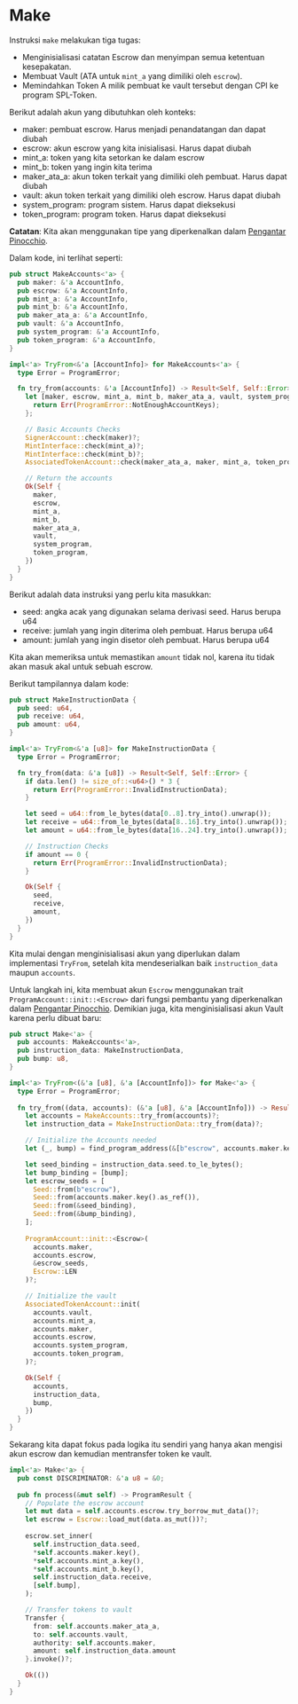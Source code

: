 # Make

Instruksi `make` melakukan tiga tugas:
- Menginisialisasi catatan Escrow dan menyimpan semua ketentuan kesepakatan.
- Membuat Vault (ATA untuk `mint_a` yang dimiliki oleh `escrow`).
- Memindahkan Token A milik pembuat ke vault tersebut dengan CPI ke program SPL-Token.

<ArticleSection name="Required Accounts" id="required-accounts" level="h2" />

Berikut adalah akun yang dibutuhkan oleh konteks:

- maker: pembuat escrow. Harus menjadi penandatangan dan dapat diubah
- escrow: akun escrow yang kita inisialisasi. Harus dapat diubah
- mint_a: token yang kita setorkan ke dalam escrow
- mint_b: token yang ingin kita terima
- maker_ata_a: akun token terkait yang dimiliki oleh pembuat. Harus dapat diubah
- vault: akun token terkait yang dimiliki oleh escrow. Harus dapat diubah
- system_program: program sistem. Harus dapat dieksekusi
- token_program: program token. Harus dapat dieksekusi

**Catatan**: Kita akan menggunakan tipe yang diperkenalkan dalam [Pengantar Pinocchio](/id/courses/introduction-to-pinocchio/pinocchio-accounts).

Dalam kode, ini terlihat seperti:

```rust
pub struct MakeAccounts<'a> {
  pub maker: &'a AccountInfo,
  pub escrow: &'a AccountInfo,
  pub mint_a: &'a AccountInfo,
  pub mint_b: &'a AccountInfo,
  pub maker_ata_a: &'a AccountInfo,
  pub vault: &'a AccountInfo,
  pub system_program: &'a AccountInfo,
  pub token_program: &'a AccountInfo,
}

impl<'a> TryFrom<&'a [AccountInfo]> for MakeAccounts<'a> {
  type Error = ProgramError;

  fn try_from(accounts: &'a [AccountInfo]) -> Result<Self, Self::Error> {
    let [maker, escrow, mint_a, mint_b, maker_ata_a, vault, system_program, token_program, _] = accounts else {
      return Err(ProgramError::NotEnoughAccountKeys);
    };

    // Basic Accounts Checks
    SignerAccount::check(maker)?;
    MintInterface::check(mint_a)?;
    MintInterface::check(mint_b)?;
    AssociatedTokenAccount::check(maker_ata_a, maker, mint_a, token_program)?;

    // Return the accounts
    Ok(Self {
      maker,
      escrow,
      mint_a,
      mint_b,
      maker_ata_a,
      vault,
      system_program,
      token_program,
    })
  }
}
```

<ArticleSection name="Instruction Data" id="instruction-data" level="h2" />

Berikut adalah data instruksi yang perlu kita masukkan:
- seed: angka acak yang digunakan selama derivasi seed. Harus berupa u64
- receive: jumlah yang ingin diterima oleh pembuat. Harus berupa u64
- amount: jumlah yang ingin disetor oleh pembuat. Harus berupa u64

Kita akan memeriksa untuk memastikan `amount` tidak nol, karena itu tidak akan masuk akal untuk sebuah escrow.

Berikut tampilannya dalam kode:

```rust
pub struct MakeInstructionData {
  pub seed: u64,
  pub receive: u64,
  pub amount: u64,
}

impl<'a> TryFrom<&'a [u8]> for MakeInstructionData {
  type Error = ProgramError;

  fn try_from(data: &'a [u8]) -> Result<Self, Self::Error> {
    if data.len() != size_of::<u64>() * 3 {
      return Err(ProgramError::InvalidInstructionData);
    }

    let seed = u64::from_le_bytes(data[0..8].try_into().unwrap());
    let receive = u64::from_le_bytes(data[8..16].try_into().unwrap());
    let amount = u64::from_le_bytes(data[16..24].try_into().unwrap());

    // Instruction Checks
    if amount == 0 {
      return Err(ProgramError::InvalidInstructionData);
    }

    Ok(Self {
      seed,
      receive,
      amount,
    })
  }
}
```

<ArticleSection name="Instruction Logic" id="instruction-logic" level="h2" />

Kita mulai dengan menginisialisasi akun yang diperlukan dalam implementasi `TryFrom`, setelah kita mendeserialkan baik `instruction_data` maupun `accounts`.

Untuk langkah ini, kita membuat akun `Escrow` menggunakan trait `ProgramAccount::init::<Escrow>` dari fungsi pembantu yang diperkenalkan dalam [Pengantar Pinocchio](/id/courses/introduction-to-pinocchio/pinocchio-accounts). Demikian juga, kita menginisialisasi akun Vault karena perlu dibuat baru:

```rust
pub struct Make<'a> {
  pub accounts: MakeAccounts<'a>,
  pub instruction_data: MakeInstructionData,
  pub bump: u8,
}

impl<'a> TryFrom<(&'a [u8], &'a [AccountInfo])> for Make<'a> {
  type Error = ProgramError;
  
  fn try_from((data, accounts): (&'a [u8], &'a [AccountInfo])) -> Result<Self, Self::Error> {
    let accounts = MakeAccounts::try_from(accounts)?;
    let instruction_data = MakeInstructionData::try_from(data)?;

    // Initialize the Accounts needed
    let (_, bump) = find_program_address(&[b"escrow", accounts.maker.key(), &instruction_data.seed.to_le_bytes()], &crate::ID);

    let seed_binding = instruction_data.seed.to_le_bytes();
    let bump_binding = [bump];
    let escrow_seeds = [
      Seed::from(b"escrow"),
      Seed::from(accounts.maker.key().as_ref()),
      Seed::from(&seed_binding),
      Seed::from(&bump_binding),
    ];
            
    ProgramAccount::init::<Escrow>(
      accounts.maker,
      accounts.escrow,
      &escrow_seeds,
      Escrow::LEN
    )?;

    // Initialize the vault
    AssociatedTokenAccount::init(
      accounts.vault,
      accounts.mint_a,
      accounts.maker,
      accounts.escrow,
      accounts.system_program,
      accounts.token_program,
    )?;

    Ok(Self {
      accounts,
      instruction_data,
      bump,
    })
  }
}
```

Sekarang kita dapat fokus pada logika itu sendiri yang hanya akan mengisi akun escrow dan kemudian mentransfer token ke vault.

```rust
impl<'a> Make<'a> {
  pub const DISCRIMINATOR: &'a u8 = &0;
  
  pub fn process(&mut self) -> ProgramResult {
    // Populate the escrow account
    let mut data = self.accounts.escrow.try_borrow_mut_data()?;
    let escrow = Escrow::load_mut(data.as_mut())?;
    
    escrow.set_inner(
      self.instruction_data.seed,
      *self.accounts.maker.key(),
      *self.accounts.mint_a.key(),
      *self.accounts.mint_b.key(),
      self.instruction_data.receive,
      [self.bump],
    );

    // Transfer tokens to vault
    Transfer {
      from: self.accounts.maker_ata_a,
      to: self.accounts.vault,
      authority: self.accounts.maker,
      amount: self.instruction_data.amount
    }.invoke()?;

    Ok(())
  }
}
```
